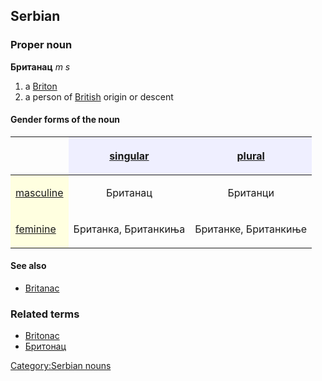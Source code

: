 ==Serbian==
===Proper noun===
'''Британац''' ''m s''
#a [[Briton]]
#a person of [[British]] origin or descent
====Gender forms of the noun====
{| border="1" cellpadding="4" cellspacing="0"
!
! style="background-color: #EFEFFF" align="center"|[[singular]]
! style="background-color: #EFEFFF" align="center"|[[plural]]
|-
! style="background-color: #FFFFE0" align="left"|[[masculine]]
| align="center"|Британац
| align="center"|Британци
|-
! style="background-color: #FFFFE0" align="left"|[[feminine]]
| align="center"|Британка, Британкиња
| align="center"|Британке, Британкиње
|}

====See also====
*[[Britanac]]
===Related terms===
*[[Britonac]]
*[[Бритонац]]
[[Category:Serbian nouns]]